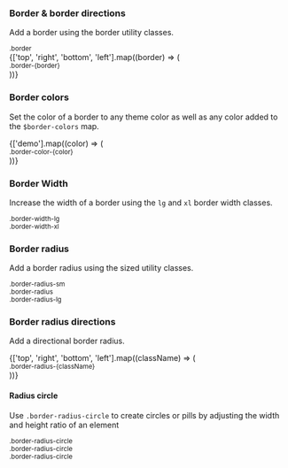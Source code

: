 
<Meta title='Utility Classes/Border' />

<DocsTitle title='Borders' experimental />

### Border & border directions

Add a border using the border utility classes.

<div className='d-flex justify-content-center'>
  <div>
    <Block width={100} height={15} className='border mx-2' background='100' />
    <small className='small ml-2'>.border</small>
  </div>
  {['top', 'right', 'bottom', 'left'].map((border) => (
    <div key={border}>
      <Block
        width={120}
        height={15}
        mx='sm'
        className={`border-${border}`}
        background='100'
      />
      <small className='small ml-2'>.border-{border}</small>
    </div>
  ))}
</div>

### Border colors

Set the color of a border to any theme color as well as any color added to the
`$border-colors` map.

<div className='d-flex justify-content-center'>
  {['demo'].map((color) => (
    <div key={color}>
      <Block
        width={120}
        height={15}
        borderColor={color}
        mx='sm'
        background='100'
        border
      />
      <small className='small ml-2'>.border-color-{color}</small>
    </div>
  ))}
</div>

### Border Width

Increase the width of a border using the `lg` and `xl` border width classes.

<div className='d-flex justify-content-center'>
  <div>
    <Block width={120} height={15} borderWidth='lg' mx='sm' border />
    <small className='small ml-2'>.border-width-lg</small>
  </div>
  <div>
    <Block width={120} height={15} borderWidth='xl' mx='sm' border />
    <small className='small ml-2'>.border-width-xl</small>
  </div>
</div>

### Border radius

Add a border radius using the sized utility classes.

<div className='d-flex justify-content-center'>
  <div>
    <Block
      width={100}
      height={100}
      background='100'
      mx='base'
      className='border border-radius-sm'
    />
    <small className='small ml-2'>.border-radius-sm</small>
  </div>
  <div>
    <Block
      width={100}
      height={100}
      background='100'
      mx='base'
      className='border border-radius'
    />
    <small className='small ml-2'>.border-radius</small>
  </div>
  <div>
    <Block
      width={100}
      height={100}
      background='100'
      mx='base'
      className='border border-radius-lg'
    />
    <small className='small ml-2'>.border-radius-lg</small>
  </div>
</div>

### Border radius directions

Add a directional border radius.

<div className='d-flex justify-content-center'>
  {['top', 'right', 'bottom', 'left'].map((className) => (
    <div key={className}>
      <Block
        width={100}
        height={100}
        background='100'
        mx='base'
        className={`border border-radius-${className}`}
      />
      <small className='small ml-sm'>.border-radius-{className}</small>
    </div>
  ))}
</div>

#### Radius circle

Use `.border-radius-circle` to create circles or pills by adjusting the width and height
ratio of an element

<div className='d-flex justify-content-center align-items-center'>
  <div>
    <Block
      width={50}
      height={50}
      className='border-radius-circle'
      mx='sm'
      background='100'
      border
    />
    <small className='small ml-sm'>.border-radius-circle</small>
  </div>
  <div>
    <Block
      width={100}
      height={50}
      className='border border-radius-circle mx-2'
      background='100'
    />
    <small className='small ml-2'>.border-radius-circle</small>
  </div>
  <div>
    <Block
      width={50}
      height={100}
      className='border-radius-circle'
      mx='sm'
      background='100'
      border
    />
    <small className='small ml-2'>.border-radius-circle</small>
  </div>
</div>
